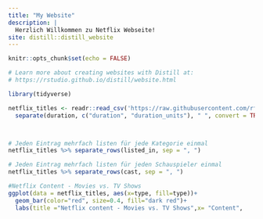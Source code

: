 ```yaml
---
title: "My Website"
description: |
  Herzlich Willkommen zu Netflix Webseite!
site: distill::distill_website
---
```


```r
knitr::opts_chunk$set(echo = FALSE)

# Learn more about creating websites with Distill at:
# https://rstudio.github.io/distill/website.html

```

```r
library(tidyverse)

netflix_titles <- readr::read_csv('https://raw.githubusercontent.com/rfordatascience/tidytuesday/master/data/2021/2021-04-20/netflix_titles.csv')  %>% 
  separate(duration, c("duration", "duration_units"), " ", convert = TRUE)



# Jeden Eintrag mehrfach listen für jede Kategorie einmal
netflix_titles %>% separate_rows(listed_in, sep = ", ")

# Jeden Eintrag mehrfach listen für jeden Schauspieler einmal
netflix_titles %>% separate_rows(cast, sep = ", ")

#Netflix Content - Movies vs. TV Shows
ggplot(data = netflix_titles, aes(x=type, fill=type))+ 
  geom_bar(color="red", size=0.4, fill="dark red")+
  labs(title ="Netflix content - Movies vs. TV Shows",x= "Content",     y="Amount")


```

